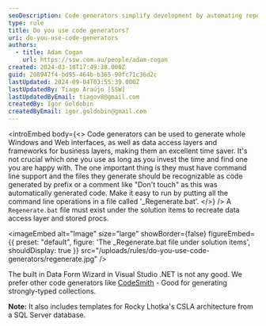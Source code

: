 ```yaml
---
seoDescription: Code generators simplify development by automating repetitive tasks, saving time and effort.
type: rule
title: Do you use code generators?
uri: do-you-use-code-generators
authors:
  - title: Adam Cogan
    url: https://ssw.com.au/people/adam-cogan
created: 2024-03-18T17:49:38.000Z
guid: 208947f4-bd95-464b-b365-90fc71c36d2c
lastUpdated: 2024-09-04T03:55:39.000Z
lastUpdatedBy: Tiago Araújo [SSW]
lastUpdatedByEmail: tiagov8@gmail.com
createdBy: Igor Goldobin
createdByEmail: igor.goldobin@gmail.com
---
```


<introEmbed
  body={<>
Code generators can be used to generate whole Windows and Web interfaces, as well as data access layers and frameworks for business layers, making them an excellent time saver. It's not crucial which one you use as long as you invest the time and find one you are happy with. The one important thing is they must have command line support and the files they generate should be recognizable as code generated by prefix or a comment like "Don't touch" as this was automatically generated code. Make it easy to run by putting all the command line operations in a file called '\_Regenerate.bat'.
  </>}
/>
A `Regenerate.bat` file must exist under the solution items to recreate data access layer and stored procs.


<imageEmbed
  alt="Image"
  size="large"
  showBorder={false}
  figureEmbed={{
    preset: "default",
    figure: 'The _Regenerate.bat file under solution items',
    shouldDisplay: true
  }}
  src="/uploads/rules/do-you-use-code-generators/regenerate.jpg"
/>

The built in Data Form Wizard in Visual Studio .NET is not any good. We prefer other code generators like [CodeSmith](https://www.codesmith.io) - Good for generating strongly-typed collections.

**Note:** It also includes templates for Rocky Lhotka's CSLA architecture from a SQL Server database.
